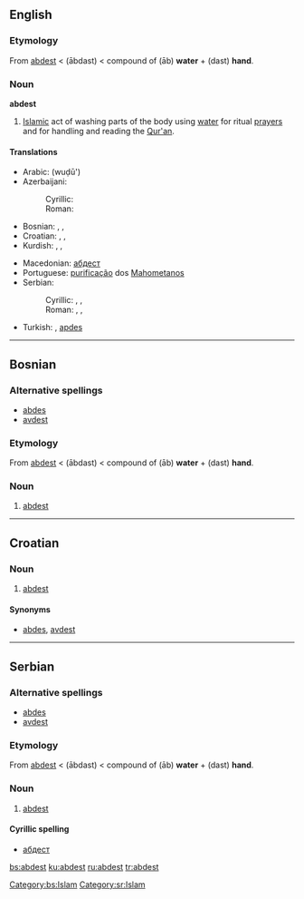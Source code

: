 ==English==

===Etymology===
From {{Turk.}} [[abdest#Turkish|abdest]] < {{Pers.}} {{fa-Arab|[[آبدست]]}} (ābdast) < compound of {{fa-Arab|[[آب]]}} (āb) '''water''' + {{fa-Arab|[[دست]]}} (dast) '''hand'''.

===Noun===
'''abdest'''

# [[Islam]]ic act of washing parts of the body using [[water]] for ritual [[prayer]]s and for handling and reading the [[Qur'an]].

====Translations====
{{top}}
*Arabic: {{Arab|[[وضوء]]}} (wuḍū')
*Azerbaijani:
*:Cyrillic: {{t-|az|абдәст}}
*:Roman: {{t|az|abdəst}}
*Bosnian: {{t|bs|abdest|m}}, {{t-|bs|abdes|m}}, {{t|bs|avdest|m}}
*Croatian: {{t-|hr|abdest|m}}, {{t-|hr|abdes|m}}, {{t-|hr|avdest|m}}
*Kurdish: {{t|ku|avdest}}, {{t|ku|abdest}}, {{t|ku|awdest}}
{{mid}}
*Macedonian: [[абдест]] {{m}}
*Portuguese: [[purificação]] dos [[Mahometanos]]
*Serbian:
*:Cyrillic: {{t-|sr|абдест|m}}, {{t-|sr|абдес|m}}, {{t-|sr|авдест|m}}
*:Roman: {{t-|sr|abdest|m}}, {{t-|sr|abdes|m}}, {{t-|sr|avdest|m}}
*Turkish: {{t|tr|abdest}}, [[apdes]]
{{bottom}}

----

==Bosnian==
===Alternative spellings===
*[[abdes#Bosnian|abdes]]
*[[avdest#Bosnian|avdest]]

===Etymology===
From {{Turk.|bs}} [[abdest#Turkish|abdest]] < {{Pers.|bs}} {{fa-Arab|[[آبدست]]}} (ābdast) < compound of {{fa-Arab|[[آب]]}} (āb) '''water''' + {{fa-Arab|[[دست]]}} (dast) '''hand'''.

===Noun===
{{bs-noun|g=m|abdesti}}

# [[#English|abdest]]

[[Category:bs:Islam]]

----

==Croatian==

===Noun===
{{hr-noun|m}}

# [[#English|abdest]]

====Synonyms====
*[[abdes#Croatian|abdes]], [[avdest#Croatian|avdest]]

----

==Serbian==
===Alternative spellings===
*[[abdes#Serbian|abdes]]
*[[avdest#Serbian|avdest]]

===Etymology===
From {{Turk.|sr}} [[abdest#Turkish|abdest]] < {{Pers.|sr}} {{fa-Arab|[[آبدست]]}} (ābdast) < compound of {{fa-Arab|[[آب]]}} (āb) '''water''' + {{fa-Arab|[[دست]]}} (dast) '''hand'''.

===Noun===
{{sr-noun|g=m|abdesti}}

# [[#English|abdest]]

====Cyrillic spelling====
*[[абдест]]

[[Category:sr:Islam]]

[[bs:abdest]]
[[ku:abdest]]
[[ru:abdest]]
[[tr:abdest]]